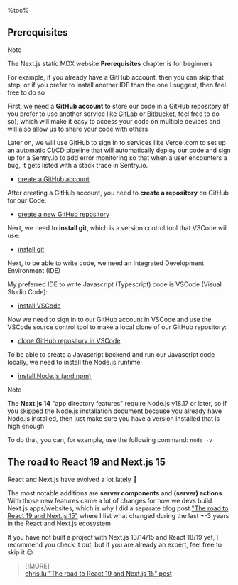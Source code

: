 %toc%

<article>

# Prerequisites

> [!NOTE]  
> The Next.js static MDX website **Prerequisites** chapter is for beginners
>  
> For example, if you already have a GitHub account, then you can skip that step, or if you prefer to install another IDE than the one I suggest, then feel free to do so

First, we need a **GitHub account** to store our code in a GitHub repository (if you prefer to use another service like [GitLab](https://about.gitlab.com/) or [Bitbucket](https://bitbucket.org/), feel free to do so), which will make it easy to access your code on multiple devices and will also allow us to share your code with others

Later on, we will use GitHub to sign in to services like Vercel.com to set up an automatic CI/CD pipeline that will automatically deploy our code and sign up for a Sentry.io to add error monitoring so that when a user encounters a bug, it gets listed with a stack trace in Sentry.io.

* [create a GitHub account](/web_development/posts/github)

After creating a GitHub account, you need to **create a repository** on GitHub for our Code:

* [create a new GitHub repository](/web_development/posts/github#create-a-repository)

Next, we need to **install git**, which is a version control tool that VSCode will use:

* [install git](/web_development/posts/git)

Next, to be able to write code, we need an Integrated Development Environment (IDE)

My preferred IDE to write Javascript (Typescript) code is VSCode (Visual Studio Code):

* [install VSCode](/web_development/posts/vscode)

Now we need to sign in to our GitHub account in VSCode and use the VSCode source control tool to make a local clone of our GitHub repository:

* [clone GitHub repository in VSCode](/web_development/posts/vscode#cloning-your-github-repository-in-vscode)

To be able to create a Javascript backend and run our Javascript code locally, we need to install the Node.js runtime:

* [install Node.js (and npm)](/web_development/posts/node-js)

> [!NOTE]  
> The **Next.js 14** "app directory features" require Node.js v18.17 or later, so if you skipped the Node.js installation document because you already have Node.js installed, then just make sure you have a version installed that is high enough
>  
> To do that, you can, for example, use the following command: `node -v`

## The road to React 19 and Next.js 15

React and Next.js have evolved a lot lately 🚀

The most notable additions are **server components** and **(server) actions**. With those new features came a lot of changes for how we devs build Next.js apps/websites, which is why I did a separate blog post ["The road to React 19 and Next.js 15"](/web_development/posts/road-to-react-19-next-js-15) where I list what changed during the last +-3 years in the React and Next.js ecosystem

If you have not built a project with Next.js 13/14/15 and React 18/19 yet, I recommend you check it out, but if you are already an expert, feel free to skip it 😉

> [!MORE]  
> [chris.lu "The road to React 19 and Next.js 15" post](/web_development/posts/road-to-react-19-next-js-15)

</article>
